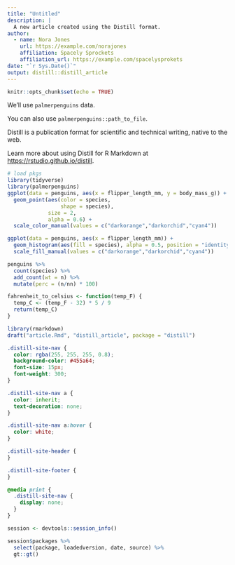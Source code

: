 ```yaml
---
title: "Untitled"
description: |
  A new article created using the Distill format.
author:
  - name: Nora Jones 
    url: https://example.com/norajones
    affiliation: Spacely Sprockets
    affiliation_url: https://example.com/spacelysprokets
date: "`r Sys.Date()`"
output: distill::distill_article
---
```



```r
knitr::opts_chunk$set(echo = TRUE)
```

We'll use `palmerpenguins` data.

You can also use `palmerpenguins::path_to_file`.

Distill is a publication format for scientific and technical writing, native to the web. 

Learn more about using Distill for R Markdown at <https://rstudio.github.io/distill>.



```r
# load pkgs
library(tidyverse)
library(palmerpenguins)
ggplot(data = penguins, aes(x = flipper_length_mm, y = body_mass_g)) +
  geom_point(aes(color = species,
                 shape = species),
             size = 2,
             alpha = 0.6) +
  scale_color_manual(values = c("darkorange","darkorchid","cyan4"))
```


```r
ggplot(data = penguins, aes(x = flipper_length_mm)) +
  geom_histogram(aes(fill = species), alpha = 0.5, position = "identity") +
  scale_fill_manual(values = c("darkorange","darkorchid","cyan4"))
```

```r
penguins %>% 
  count(species) %>% 
  add_count(wt = n) %>% 
  mutate(perc = (n/nn) * 100)
```


```r
fahrenheit_to_celsius <- function(temp_F) {
  temp_C <- (temp_F - 32) * 5 / 9
  return(temp_C)
}
```

```r
library(rmarkdown)
draft("article.Rmd", "distill_article", package = "distill")
```

```css
.distill-site-nav {
  color: rgba(255, 255, 255, 0.8);
  background-color: #455a64;
  font-size: 15px;
  font-weight: 300;
}

.distill-site-nav a {
  color: inherit;
  text-decoration: none;
}

.distill-site-nav a:hover {
  color: white;
}

.distill-site-header {
}

.distill-site-footer {
}

@media print {
  .distill-site-nav {
    display: none;
  }
}
```

```r
session <- devtools::session_info()

session$packages %>% 
  select(package, loadedversion, date, source) %>% 
  gt::gt()
```